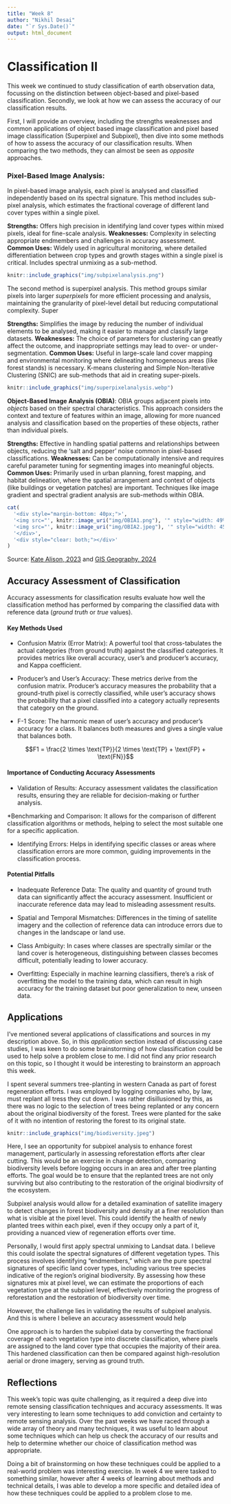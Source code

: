 ```yaml
---
title: "Week 8"
author: "Nikhil Desai"
date: "`r Sys.Date()`"
output: html_document
---
```


# Classification II

This week we continued to study classification of earth observation data, focussing on the distinction between object-based and pixel-based classification. Secondly, we look at how we can assess the accuracy of our classification results. 

First, I will provide an overview, including the strengths weaknesses and common applications of object based image classification and pixel based image classification (Superpixel and Subpixel), then dive into some methods of how to assess the accuracy of our classification results. When comparing the two methods, they can almost be seen as *opposite* approaches.

### **Pixel-Based Image Analysis**:

In pixel-based image analysis, each pixel is analysed and classified independently based on its spectral signature. This method includes sub-pixel analysis, which estimates the fractional coverage of different land cover types within a single pixel.

**Strengths:** Offers high precision in identifying land cover types within mixed pixels, ideal for fine-scale analysis. 
**Weaknesses:** Complexity in selecting appropriate endmembers and challenges in accuracy assessment. 
**Common Uses:** Widely used in agricultural monitoring, where detailed differentiation between crop types and growth stages within a single pixel is critical. Includes spectral unmixing as a sub-method.

```r
knitr::include_graphics("img/subpixelanalysis.png")
```

The second method is superpixel analysis. This method groups similar pixels into larger *superpixels* for more efficient processing and analysis, maintaining the granularity of pixel-level detail but reducing computational complexity. Super

**Strengths:** Simplifies the image by reducing the number of individual elements to be analysed, making it easier to manage and classify large datasets. 
**Weaknesses:** The choice of parameters for clustering can greatly affect the outcome, and inappropriate settings may lead to over- or under-segmentation. 
**Common Uses:** Useful in large-scale land cover mapping and environmental monitoring where delineating homogeneous areas (like forest stands) is necessary. K-means clustering and Simple Non-Iterative Clustering (SNIC) are sub-methods that aid in creating super-pixels.

```r
knitr::include_graphics("img/superpixelanalysis.webp")
```

**Object-Based Image Analysis (OBIA)**: OBIA groups adjacent pixels into *objects* based on their spectral characteristics. This approach considers the context and texture of features within an image, allowing for more nuanced analysis and classification based on the properties of these objects, rather than individual pixels.

**Strengths:** Effective in handling spatial patterns and relationships between objects, reducing the 'salt and pepper' noise common in pixel-based classifications. **Weaknesses:** Can be computationally intensive and requires careful parameter tuning for segmenting images into meaningful objects. **Common Uses:** Primarily used in urban planning, forest mapping, and habitat delineation, where the spatial arrangement and context of objects (like buildings or vegetation patches) are important. Techniques like image gradient and spectral gradient analysis are sub-methods within OBIA.

```r
cat(
  '<div style="margin-bottom: 40px;">',
  '<img src="', knitr::image_uri("img/OBIA1.png"), '" style="width: 49%; float: left; margin-right: 2%;" />',
  '<img src="', knitr::image_uri("img/OBIA2.jpeg"), '" style="width: 45.5%; float: right;" />',
  '</div>',
  '<div style="clear: both;"></div>'
)
```

Source: [Kate Alison, 2023](https://www.udemy.com/course/object-based-image-analysis-classification-in-qgisarcgis/) and [GIS Geography, 2024](https://gisgeography.com/obia-object-based-image-analysis-geobia/)

## Accuracy Assessment of Classification

Accuracy assessments for classification results evaluate how well the classification method has performed by comparing the classified data with reference data (*ground truth* or *true* values).

#### Key Methods Used

-   Confusion Matrix (Error Matrix): A powerful tool that cross-tabulates the actual categories (from ground truth) against the classified categories. It provides metrics like overall accuracy, user’s and producer’s accuracy, and Kappa coefficient.

-   Producer’s and User’s Accuracy: These metrics derive from the confusion matrix. Producer's accuracy measures the probability that a ground-truth pixel is correctly classified, while user's accuracy shows the probability that a pixel classified into a category actually represents that category on the ground.

-   F-1 Score:  The harmonic mean of user’s accuracy and producer’s accuracy for a class. It balances both measures and gives a single value that balances both.

$$F1 = \frac{2 \times \text{TP}}{2 \times \text{TP} + \text{FP} + \text{FN}}$$

#### Importance of Conducting Accuracy Assessments

-   Validation of Results: Accuracy assessment validates the classification results, ensuring they are reliable for decision-making or further analysis.

*Benchmarking and Comparison: It allows for the comparison of different classification algorithms or methods, helping to select the most suitable one for a specific application.

-   Identifying Errors: Helps in identifying specific classes or areas where classification errors are more common, guiding improvements in the classification process.

#### Potential Pitfalls

-   Inadequate Reference Data: The quality and quantity of ground truth data can significantly affect the accuracy assessment. Insufficient or inaccurate reference data may lead to misleading assessment results.

-   Spatial and Temporal Mismatches: Differences in the timing of satellite imagery and the collection of reference data can introduce errors due to changes in the landscape or land use.

-   Class Ambiguity: In cases where classes are spectrally similar or the land cover is heterogeneous, distinguishing between classes becomes difficult, potentially leading to lower accuracy.

-   Overfitting: Especially in machine learning classifiers, there's a risk of overfitting the model to the training data, which can result in high accuracy for the training dataset but poor generalization to new, unseen data.

## Applications

I've mentioned several applications of classifications and sources in my description above. So, in this *application* section instead of discussing case studies, I was keen to do some brainstorming of how classification could be used to help solve a problem close to me. I did not find any prior research on this topic, so I thought it would be interesting to brainstorm an approach this week.

I spent several summers tree-planting in western Canada as part of forest regeneration efforts. I was employed by logging companies who, by law, must replant all tress they cut down. I was rather disillusioned by this, as there was no logic to the selection of trees being replanted or any concern about the original biodiversity of the forest. Trees were planted for the sake of it with no intention of restoring the forest to its original state.

```r
knitr::include_graphics("img/biodiversity.jpeg")
```

Here, I see an opportunity for subpixel analysis to enhance forest management, particularly in assessing reforestation efforts after clear cutting. This would be an exercise in change detection, comparing biodiversity levels before logging occurs in an area and after tree planting efforts. The goal would be to ensure that the replanted trees are not only surviving but also contributing to the restoration of the original biodivrsity of the ecosystem.

Subpixel analysis would allow for a detailed examination of satellite imagery to detect changes in forest biodiversity and density at a finer resolution than what is visible at the pixel level. This could identify the health of newly planted trees within each pixel, even if they occupy only a part of it, providing a nuanced view of regeneration efforts over time.

Personally, I would first apply spectral unmixing to Landsat data. I believe this could isolate the spectral signatures of different vegetation types. This process involves identifying "endmembers," which are the pure spectral signatures of specific land cover types, including various tree species indicative of the region's original biodiversity. By assessing how these signatures mix at pixel level, we can estimate the proportions of each vegetation type at the subpixel level, effectively monitoring the progress of reforestation and the restoration of biodiversity over time.

However, the challenge lies in validating the results of subpixel analysis. And this is where I believe an accuracy assessment would help

One approach is to harden the subpixel data by converting the fractional coverage of each vegetation type into discrete classification, where pixels are assigned to the land cover type that occupies the majority of their area. This hardened classification can then be compared against high-resolution aerial or drone imagery, serving as ground truth.

## Reflections

This week's topic was quite challenging, as it required a deep dive into remote sensing classification techniques and accuracy assessments. It was very interesting to learn some techniques to add conviction and certainty to remote sensing analysis. Over the past weeks we have raced through a wide array of theory and many techniques, it was useful to learn about some techniques which can help us check the accuracy of our results and help to determine whether our choice of classification method was appropriate.

Doing a bit of brainstorming on how these techniques could be applied to a real-world problem was interesting exercise. In week 4 we were tasked to something similar, however after 4 weeks of learning about methods and technical details, I was able to develop a more specific and detailed idea of how these techniques could be applied to a problem close to me.
